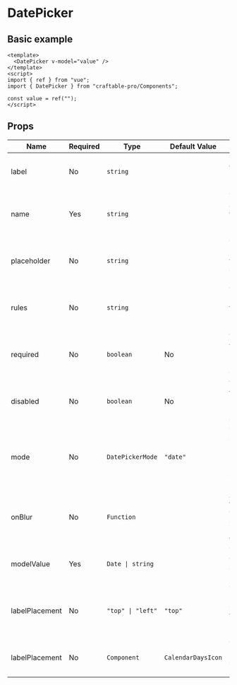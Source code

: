 # DatePicker

## Basic example

```vue
<template>
  <DatePicker v-model="value" />
</template>
<script>
import { ref } from "vue";
import { DatePicker } from "craftable-pro/Components";

const value = ref("");
</script>
```

## Props

| Name           | Required | Type              | Default Value      | Description                                                     |
| -------------- | -------- | ----------------- | ------------------ | --------------------------------------------------------------- |
| label          | No       | `string`          |                    | The label for the date picker input.                            |
| name           | Yes      | `string`          |                    | The name attribute of the date picker input.                    |
| placeholder    | No       | `string`          |                    | The placeholder text for the date picker input.                 |
| rules          | No       | `string`          |                    | Validation rules for the date picker input.                     |
| required       | No       | `boolean`         | No                 | Whether the date picker input is required or not.               |
| disabled       | No       | `boolean`         | No                 | Whether the date picker input is disabled or not.               |
| mode           | No       | `DatePickerMode`  | `"date"`           | The mode of the date picker input. Can be "date" or "datetime". |
| onBlur         | No       | `Function`        |                    | A function to call when the date picker input loses focus.      |
| modelValue     | Yes      | `Date \| string`  |                    | The current value of the date picker input.                     |
| labelPlacement | No       | `"top" \| "left"` | `"top"`            | The placement of the label for the date picker input.           |
| labelPlacement | No       | `Component`       | `CalendarDaysIcon` | The left icon of the date picker input.                         |

